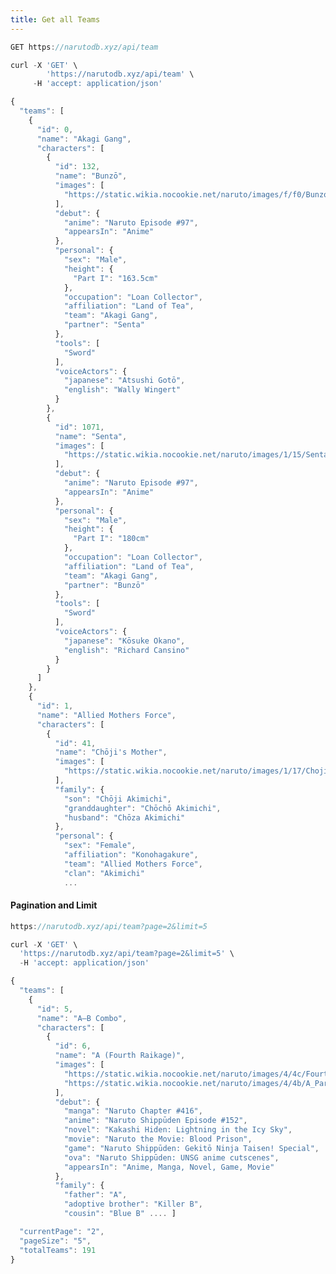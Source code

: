 ```yaml
---
title: Get all Teams
---
```


```js
GET https://narutodb.xyz/api/team
```

```js
curl -X 'GET' \
        'https://narutodb.xyz/api/team' \
     -H 'accept: application/json'
```

```js
{
  "teams": [
    {
      "id": 0,
      "name": "Akagi Gang",
      "characters": [
        {
          "id": 132,
          "name": "Bunzō",
          "images": [
            "https://static.wikia.nocookie.net/naruto/images/f/f0/Bunzo.png/revision/latest/scale-to-width-down/300?cb=20150529192134"
          ],
          "debut": {
            "anime": "Naruto Episode #97",
            "appearsIn": "Anime"
          },
          "personal": {
            "sex": "Male",
            "height": {
              "Part I": "163.5cm"
            },
            "occupation": "Loan Collector",
            "affiliation": "Land of Tea",
            "team": "Akagi Gang",
            "partner": "Senta"
          },
          "tools": [
            "Sword"
          ],
          "voiceActors": {
            "japanese": "Atsushi Gotō",
            "english": "Wally Wingert"
          }
        },
        {
          "id": 1071,
          "name": "Senta",
          "images": [
            "https://static.wikia.nocookie.net/naruto/images/1/15/Senta.png/revision/latest/scale-to-width-down/300?cb=20150529192352"
          ],
          "debut": {
            "anime": "Naruto Episode #97",
            "appearsIn": "Anime"
          },
          "personal": {
            "sex": "Male",
            "height": {
              "Part I": "180cm"
            },
            "occupation": "Loan Collector",
            "affiliation": "Land of Tea",
            "team": "Akagi Gang",
            "partner": "Bunzō"
          },
          "tools": [
            "Sword"
          ],
          "voiceActors": {
            "japanese": "Kōsuke Okano",
            "english": "Richard Cansino"
          }
        }
      ]
    },
    {
      "id": 1,
      "name": "Allied Mothers Force",
      "characters": [
        {
          "id": 41,
          "name": "Chōji's Mother",
          "images": [
            "https://static.wikia.nocookie.net/naruto/images/1/17/Choji%27s_Mother.png/revision/latest/scale-to-width-down/300?cb=20160125195859"
          ],
          "family": {
            "son": "Chōji Akimichi",
            "granddaughter": "Chōchō Akimichi",
            "husband": "Chōza Akimichi"
          },
          "personal": {
            "sex": "Female",
            "affiliation": "Konohagakure",
            "team": "Allied Mothers Force",
            "clan": "Akimichi"
            ...
```

#### Pagination and Limit

```js
https://narutodb.xyz/api/team?page=2&limit=5
```

```js
curl -X 'GET' \
  'https://narutodb.xyz/api/team?page=2&limit=5' \
  -H 'accept: application/json'
```

```js
{
  "teams": [
    {
      "id": 5,
      "name": "A–B Combo",
      "characters": [
        {
          "id": 6,
          "name": "A (Fourth Raikage)",
          "images": [
            "https://static.wikia.nocookie.net/naruto/images/4/4c/Fourth_Raikage_2.png/revision/latest/scale-to-width-down/300?cb=20180901014100",
            "https://static.wikia.nocookie.net/naruto/images/4/4b/A_Part_III.png/revision/latest/scale-to-width-down/300?cb=20180901014050"
          ],
          "debut": {
            "manga": "Naruto Chapter #416",
            "anime": "Naruto Shippūden Episode #152",
            "novel": "Kakashi Hiden: Lightning in the Icy Sky",
            "movie": "Naruto the Movie: Blood Prison",
            "game": "Naruto Shippūden: Gekitō Ninja Taisen! Special",
            "ova": "Naruto Shippūden: UNSG anime cutscenes",
            "appearsIn": "Anime, Manga, Novel, Game, Movie"
          },
          "family": {
            "father": "A",
            "adoptive brother": "Killer B",
            "cousin": "Blue B" .... ]

  "currentPage": "2",
  "pageSize": "5",
  "totalTeams": 191
}
```
